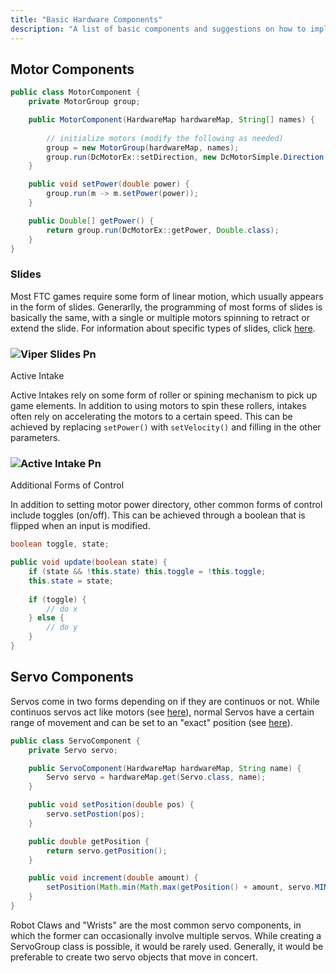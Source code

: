```yaml
---
title: "Basic Hardware Components"
description: "A list of basic components and suggestions on how to implement them"
---
```


## Motor Components

```java
public class MotorComponent {
	private MotorGroup group;

	public MotorComponent(HardwareMap hardwareMap, String[] names) {
		
		// initialize motors (modify the following as needed)
		group = new MotorGroup(hardwareMap, names);
		group.run(DcMotorEx::setDirection, new DcMotorSimple.Direction[] {DcMotorSimple.Direction.FORWARD, DcMotorSimple.Direction.REVERSE});
	}

	public void setPower(double power) {
		group.run(m -> m.setPower(power));
	}

	public Double[] getPower() {
		return group.run(DcMotorEx::getPower, Double.class);
	}
}
```

### Slides

Most FTC games require some form of linear motion, which usually appears in the form of slides. Generarlly, the programming of most forms of slides is basically the same, with a single or multiple motors spinning to retract or extend the slide. For information about specific types of slides, click [here](https://gm0.org/en/latest/docs/common-mechanisms/linear-motion-guide/index.html).

### ![Viper Slides Pn](/images/viper_slides.png)

Active Intake

Active Intakes rely on some form of roller or spining mechanism to pick up game elements. In addition to using motors to spin these rollers, intakes often rely on accelerating the motors to a certain speed. This can be achieved by replacing `setPower()`  with `setVelocity()`  and filling in the other parameters.

### ![Active Intake Pn](/images/active_intake.png)

Additional Forms of Control

In addition to setting motor power directory, other common forms of control include toggles (on/off). This can be achieved through a boolean that is flipped when an input is modified.

```java
boolean toggle, state;

public void update(boolean state) {
	if (state && !this.state) this.toggle = !this.toggle;
	this.state = state;
	
	if (toggle) {
		// do x
	} else {
		// do y
	}
}
```

## Servo Components

Servos come in two forms depending on if they are continuos or not. While continuos servos act like motors (see [here](https://ftctechnh.github.io/ftc_app/doc/javadoc/com/qualcomm/robotcore/hardware/CRServo)), normal Servos have a certain range of movement and can be set to an "exact" position (see [here](https://ftctechnh.github.io/ftc_app/doc/javadoc/index.html?com/qualcomm/robotcore/hardware/Servo.html)).

```java
public class ServoComponent {
	private Servo servo;

	public ServoComponent(HardwareMap hardwareMap, String name) {
		Servo servo = hardwareMap.get(Servo.class, name);
	}

	public void setPosition(double pos) {
		servo.setPostion(pos);
	}

	public double getPosition {
		return servo.getPosition();
	}

	public void increment(double amount) {
		setPosition(Math.min(Math.max(getPosition() + amount, servo.MIN_POSITION), servo.MAX_POSITION));
	}
}
```

Robot Claws and "Wrists" are the most common servo components, in which the former can occasionally involve multiple servos. While creating a ServoGroup class is possible, it would be rarely used. Generally, it would be preferable to create two servo objects that move in concert.